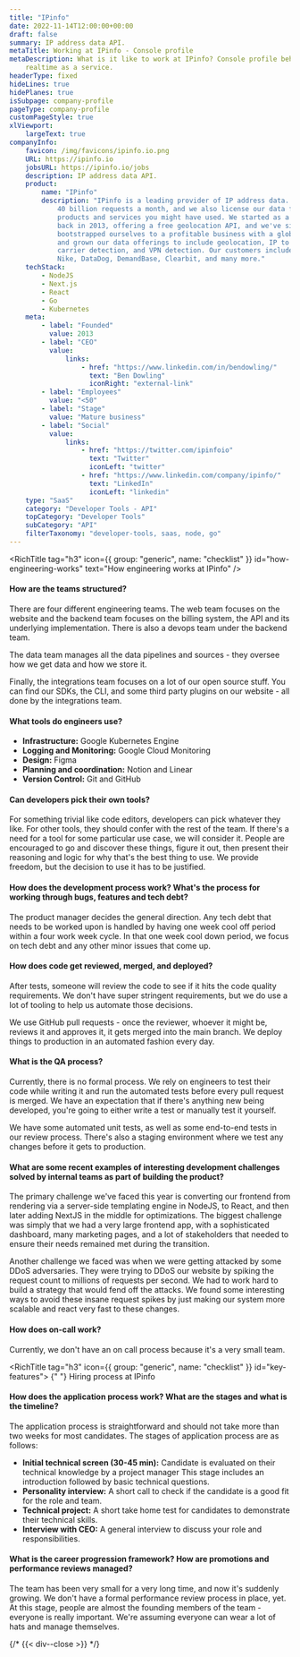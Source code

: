 ```yaml
---
title: "IPinfo"
date: 2022-11-14T12:00:00+00:00
draft: false
summary: IP address data API.
metaTitle: Working at IPinfo - Console profile
metaDescription: What is it like to work at IPinfo? Console profile behind the scenes at IPinfo -
    realtime as a service.
headerType: fixed
hideLines: true
hidePlanes: true
isSubpage: company-profile
pageType: company-profile
customPageStyle: true
xlViewport:
    largeText: true
companyInfo:
    favicon: /img/favicons/ipinfo.io.png
    URL: https://ipinfo.io
    jobsURL: https://ipinfo.io/jobs
    description: IP address data API.
    product:
        name: "IPinfo"
        description: "IPinfo is a leading provider of IP address data. Our API handles over
            40 billion requests a month, and we also license our data for use in many
            products and services you might have used. We started as a side project
            back in 2013, offering a free geolocation API, and we've since
            bootstrapped ourselves to a profitable business with a global team of 17,
            and grown our data offerings to include geolocation, IP to company,
            carrier detection, and VPN detection. Our customers include T-Mobile,
            Nike, DataDog, DemandBase, Clearbit, and many more."
    techStack:
        - NodeJS
        - Next.js
        - React
        - Go
        - Kubernetes
    meta:
        - label: "Founded"
          value: 2013
        - label: "CEO"
          value:
              links:
                  - href: "https://www.linkedin.com/in/bendowling/"
                    text: "Ben Dowling"
                    iconRight: "external-link"
        - label: "Employees"
          value: "<50"
        - label: "Stage"
          value: "Mature business"
        - label: "Social"
          value:
              links:
                  - href: "https://twitter.com/ipinfoio"
                    text: "Twitter"
                    iconLeft: "twitter"
                  - href: "https://www.linkedin.com/company/ipinfo/"
                    text: "LinkedIn"
                    iconLeft: "linkedin"
    type: "SaaS"
    category: "Developer Tools - API"
    topCategory: "Developer Tools"
    subCategory: "API"
    filterTaxonomy: "developer-tools, saas, node, go"
---
```


<span id="wrapper-1" className="nav-anchor" anchor-name="how-engineering-works"></span>

<RichTitle tag="h3" icon={{ group: "generic", name: "checklist" }} id="how-engineering-works" text="How engineering works at IPinfo" />

#### How are the teams structured?

There are four different engineering teams. The web team focuses on the website
and the backend team focuses on the billing system, the API and its underlying
implementation. There is also a devops team under the backend team.

The data team manages all the data pipelines and sources - they oversee how we
get data and how we store it.

Finally, the integrations team focuses on a lot of our open source stuff. You
can find our SDKs, the CLI, and some third party plugins on our website - all
done by the integrations team.

#### What tools do engineers use?

-   **Infrastructure:** Google Kubernetes Engine
-   **Logging and Monitoring:** Google Cloud Monitoring
-   **Design:** Figma
-   **Planning and coordination:** Notion and Linear
-   **Version Control:** Git and GitHub

#### Can developers pick their own tools?

For something trivial like code editors, developers can pick whatever they like.
For other tools, they should confer with the rest of the team. If there's a need
for a tool for some particular use case, we will consider it. People are
encouraged to go and discover these things, figure it out, then present their
reasoning and logic for why that's the best thing to use. We provide freedom,
but the decision to use it has to be justified.

#### How does the development process work? What's the process for working through bugs, features and tech debt?

The product manager decides the general direction. Any tech debt that needs to
be worked upon is handled by having one week cool off period within a four work
week cycle. In that one week cool down period, we focus on tech debt and any
other minor issues that come up.

#### How does code get reviewed, merged, and deployed?

After tests, someone will review the code to see if it hits the code quality
requirements. We don't have super stringent requirements, but we do use a lot of
tooling to help us automate those decisions.

We use GitHub pull requests - once the reviewer, whoever it might be, reviews it
and approves it, it gets merged into the main branch. We deploy things to
production in an automated fashion every day.

#### What is the QA process?

Currently, there is no formal process. We rely on engineers to test their code
while writing it and run the automated tests before every pull request is
merged. We have an expectation that if there's anything new being developed,
you're going to either write a test or manually test it yourself.

We have some automated unit tests, as well as some end-to-end tests in our
review process. There's also a staging environment where we test any changes
before it gets to production.

#### What are some recent examples of interesting development challenges solved by internal teams as part of building the product?

The primary challenge we've faced this year is converting our frontend from
rendering via a server-side templating engine in NodeJS, to React, and then
later adding NextJS in the middle for optimizations. The biggest challenge was
simply that we had a very large frontend app, with a sophisticated dashboard,
many marketing pages, and a lot of stakeholders that needed to ensure their
needs remained met during the transition.

Another challenge we faced was when we were getting attacked by some DDoS
adversaries. They were trying to DDoS our website by spiking the request count
to millions of requests per second. We had to work hard to build a strategy that
would fend off the attacks. We found some interesting ways to avoid these insane
request spikes by just making our system more scalable and react very fast to
these changes.

#### How does on-call work?

Currently, we don't have an on call process because it's a very small team.

<span id="wrapper-2" className="nav-anchor" anchor-name="hiring-process"></span>

<RichTitle tag="h3" icon={{ group: "generic", name: "checklist" }} id="key-features">
    {" "}
    Hiring process at IPinfo
</RichTitle>

#### How does the application process work? What are the stages and what is the timeline?

The application process is straightforward and should not take more than two
weeks for most candidates. The stages of application process are as follows:

-   **Initial technical screen (30-45 min):** Candidate is evaluated on their
    technical knowledge by a project manager This stage includes an introduction
    followed by basic technical questions.
-   **Personality interview:** A short call to check if the candidate is a good
    fit for the role and team.
-   **Technical project:** A short take home test for candidates to demonstrate
    their technical skills.
-   **Interview with CEO:** A general interview to discuss your role and
    responsibilities.

#### What is the career progression framework? How are promotions and performance reviews managed?

The team has been very small for a very long time, and now it's suddenly
growing. We don't have a formal performance review process in place, yet. At
this stage, people are almost the founding members of the team - everyone is
really important. We're assuming everyone can wear a lot of hats and manage
themselves.

{/* {{< div--close >}} */}
